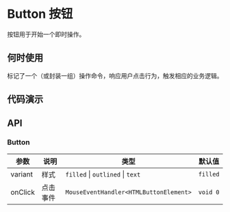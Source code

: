 
# Button 按钮

按钮用于开始一个即时操作。

## 何时使用

标记了一个（或封装一组）操作命令，响应用户点击行为，触发相应的业务逻辑。

## 代码演示

<Usage src='/components/button/basic.tsx' title='基本' description='最简单的用法。' />
<Usage src='/components/button/icon.tsx' title='图标按钮' description='携带图标的按钮。' />
<Usage src='/components/button/disabled.tsx' title='禁用' description='禁用。' />

## API

### Button

| 参数    | 说明     | 类型                                   | 默认值   |
| ------- | -------- | -------------------------------------- | -------- |
| variant | 样式     | `filled` \| `outlined` \| `text`       | `filled` |
| onClick | 点击事件 | `MouseEventHandler<HTMLButtonElement>` | `void 0` |
